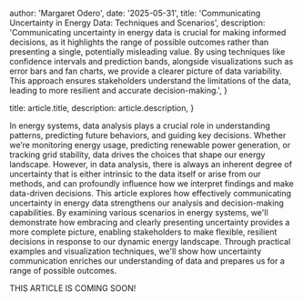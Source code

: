 
  author: 'Margaret Odero',
  date: '2025-05-31',
  title: 'Communicating Uncertainty in Energy Data: Techniques and Scenarios',
  description:
    'Communicating uncertainty in energy data is crucial for making informed decisions, as it highlights the range of possible outcomes rather than presenting a single, potentially misleading value. By using techniques like confidence intervals and prediction bands, alongside visualizations such as error bars and fan charts, we provide a clearer picture of data variability. This approach ensures stakeholders understand the limitations of the data, leading to more resilient and accurate decision-making.',
}

  title: article.title,
  description: article.description,
}


In energy systems, data analysis plays a crucial role in understanding patterns, predicting future behaviors,
and guiding key decisions. Whether we’re monitoring energy usage, predicting renewable power generation,
or tracking grid stability, data drives the choices that shape our energy landscape. However, in
data analysis, there is always an inherent degree of uncertainty that is either intrinsic to
the data itself or arise from our methods, and can profoundly influence how we interpret findings and make data-driven decisions. This article explores how
effectively communicating uncertainty in energy data strengthens our analysis and decision-making capabilities.
By examining various scenarios in energy systems, we'll demonstrate how embracing and clearly presenting uncertainty
provides a more complete picture, enabling stakeholders to make flexible, resilient decisions in response to our dynamic
energy landscape. Through practical examples and visualization techniques, we'll show how uncertainty communication enriches
our understanding of data and prepares us for a range of possible outcomes.

THIS ARTICLE IS COMING SOON!
